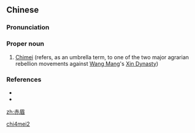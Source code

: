 ==Chinese==
{{zh-forms}}

===Pronunciation===
{{zh-pron
|m=Chìméi
|cat=pn
}}

===Proper noun===
{{zh-proper noun}}

# {{lb|zh|archaic}} [[w:Chimei|Chimei]] (refers, as an umbrella term, to one of the two major agrarian rebellion movements against [[w:Wang Mang|Wang Mang]]'s [[w:Xin Dynasty|Xin Dynasty]])

===References===
* {{pedialite|赤眉軍|lang=zh}}
* {{pedialite|Chimei}}

[[Category:Mandarin archaic terms|chi4mei2]]

[[zh:赤眉]]